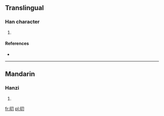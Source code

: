 ==Translingual==

===Han character===
{{Han char|rn=72|rad=日|as=02|sn=6|four=|canj=日尸竹 (ASH)}}

# {{defn|Han|sort=日02}}

====References====
* {{Han ref|kx=0489.150|dkj=13745|dj=0850.120|hdz=21486.030|uh=65EB|ud=26091}}

----

==Mandarin==

===Hanzi===
{{cmn-hanzi|pin=[[tiāo]] ([[tiao1]])|wg=t'iao<sup>1</sup>}}

# {{defn|Mandarin|sort=日02}}

[[fr:旫]]
[[pl:旫]]